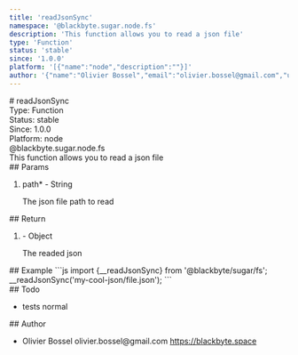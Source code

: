 ```yaml
---
title: 'readJsonSync'
namespace: '@blackbyte.sugar.node.fs'
description: 'This function allows you to read a json file'
type: 'Function'
status: 'stable'
since: '1.0.0'
platform: '[{"name":"node","description":""}]'
author: '{"name":"Olivier Bossel","email":"olivier.bossel@gmail.com","url":"https://blackbyte.space"}'
---
```


<div class="docmap-mdx">
  # readJsonSync
  <div class="_metas">
    <div class="_type">
      <span class="_type-label">Type:</span>
      <span class="_type-value">Function</span>
    </div>
    <div class="_status">
      <span class="_status-label">Status:</span>
      <span class="_status-value -stable">stable</span>
    </div>
    <div class="_since">
      <span class="_since-label">Since:</span>
      <span class="_since-value">1.0.0</span>
    </div>
    <div class="_platform">
      <span class="_platform-label">Platform:</span>
      <span class="_platform-value -node">node</span>
    </div>
  </div>
  <div class="_namespace">@blackbyte.sugar.node.fs</div>
  <div class="_description typo-lead typo-format">
    This function allows you to read a json file
  </div>
  <div class="_params">
    ## Params
    <ol class="_list">
      <li class="_item">
        <span class="_name">
          path<span class="_required">*</span>
        </span>
        <span class="_default">-</span> <span class="_type">String</span>
        <p class="_description">The json file path to read</p>
      </li>
    </ol>
  </div>
  <div class="_return">
    ## Return
    <ol class="_list">
      <li class="_item">
        <span class="_default">-</span>
        <span class="_type">Object</span>
        <p class="_description">The readed json</p>
      </li>
    </ol>
  </div>
  <div class="_examples">
    ## Example ```js import {__readJsonSync} from '@blackbyte/sugar/fs';
    __readJsonSync('my-cool-json/file.json'); ```
  </div>
  <div class="_todo">
    ## Todo
    <ul class="_list">
      <li class="_item">
        <span class="_description">tests</span>
        <span class="_priority -normal">normal</span>
      </li>
    </ul>
  </div>
  <div class="_author">
    ## Author
    <ul class="_list">
      <li class="_item">
        <span class="_name">Olivier Bossel</span>
        <span class="_email">olivier.bossel@gmail.com</span>
        <a href="https://blackbyte.space" target="_blank" class="_url">
          https://blackbyte.space
        </a>
      </li>
    </ul>
  </div>
</div>
